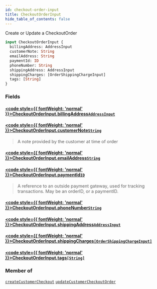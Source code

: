 ```yaml
---
id: checkout-order-input
title: CheckoutOrderInput
hide_table_of_contents: false
---
```








Create or Update a CheckoutOrder

```graphql
input CheckoutOrderInput {
  billingAddress: AddressInput
  customerNote: String
  emailAddress: String
  paymentId: ID
  phoneNumber: String
  shippingAddress: AddressInput
  shippingCharges: [OrderShippingChargeInput]
  tags: [String]
}
```


### Fields

#### [<code style={{ fontWeight: 'normal' }}>CheckoutOrderInput.<b>billingAddress</b></code>](#)<Bullet />[`AddressInput`](/demand/api/graphql-storefront/reference/inputs/address-input) <Badge class="secondary" text="input"/>
> 
> 

#### [<code style={{ fontWeight: 'normal' }}>CheckoutOrderInput.<b>customerNote</b></code>](#)<Bullet />[`String`](/demand/api/graphql-storefront/reference/scalars/string) <Badge class="secondary" text="scalar"/>
> A note provided by the customer at time of order
> 

#### [<code style={{ fontWeight: 'normal' }}>CheckoutOrderInput.<b>emailAddress</b></code>](#)<Bullet />[`String`](/demand/api/graphql-storefront/reference/scalars/string) <Badge class="secondary" text="scalar"/>
> 
> 

#### [<code style={{ fontWeight: 'normal' }}>CheckoutOrderInput.<b>paymentId</b></code>](#)<Bullet />[`ID`](/demand/api/graphql-storefront/reference/scalars/id) <Badge class="secondary" text="scalar"/>
> A reference to an outside payment gateway, used for tracking transactions. May be an orderID, or a paymentID.
> 

#### [<code style={{ fontWeight: 'normal' }}>CheckoutOrderInput.<b>phoneNumber</b></code>](#)<Bullet />[`String`](/demand/api/graphql-storefront/reference/scalars/string) <Badge class="secondary" text="scalar"/>
> 
> 

#### [<code style={{ fontWeight: 'normal' }}>CheckoutOrderInput.<b>shippingAddress</b></code>](#)<Bullet />[`AddressInput`](/demand/api/graphql-storefront/reference/inputs/address-input) <Badge class="secondary" text="input"/>
> 
> 

#### [<code style={{ fontWeight: 'normal' }}>CheckoutOrderInput.<b>shippingCharges</b></code>](#)<Bullet />[`[OrderShippingChargeInput]`](/demand/api/graphql-storefront/reference/inputs/order-shipping-charge-input) <Badge class="secondary" text="list"/> <Badge class="secondary" text="input"/>
> 
> 

#### [<code style={{ fontWeight: 'normal' }}>CheckoutOrderInput.<b>tags</b></code>](#)<Bullet />[`[String]`](/demand/api/graphql-storefront/reference/scalars/string) <Badge class="secondary" text="list"/> <Badge class="secondary" text="scalar"/>
> 
> 



### Member of

[`createCustomerCheckout`](/demand/api/graphql-storefront/reference/mutations/create-customer-checkout)  <Badge class="secondary" text="mutation"/><Bullet />[`updateCustomerCheckoutOrder`](/demand/api/graphql-storefront/reference/mutations/update-customer-checkout-order)  <Badge class="secondary" text="mutation"/>



